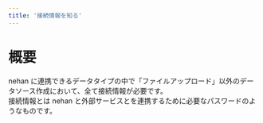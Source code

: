 ```yaml
---
title: '接続情報を知る'
---
```


# 概要

nehan に連携できるデータタイプの中で「ファイルアップロード」以外のデータソース作成において、全て接続情報が必要です。  
接続情報とは nehan と外部サービスとを連携するために必要なパスワードのようなものです。
